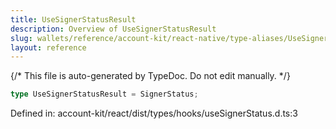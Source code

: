 ```yaml
---
title: UseSignerStatusResult
description: Overview of UseSignerStatusResult
slug: wallets/reference/account-kit/react-native/type-aliases/UseSignerStatusResult
layout: reference
---
```


{/* This file is auto-generated by TypeDoc. Do not edit manually. */}

```ts
type UseSignerStatusResult = SignerStatus;
```

Defined in: account-kit/react/dist/types/hooks/useSignerStatus.d.ts:3

